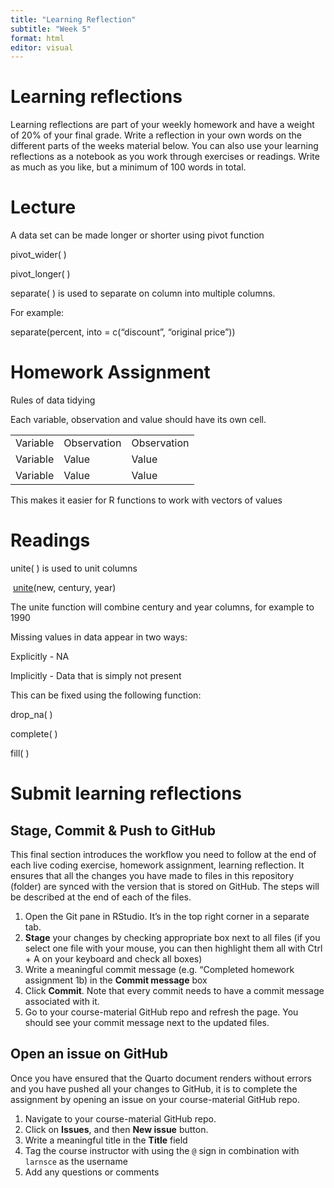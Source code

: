 ```yaml
---
title: "Learning Reflection"
subtitle: "Week 5"
format: html
editor: visual
---
```


# Learning reflections

Learning reflections are part of your weekly homework and have a weight of 20% of your final grade. Write a reflection in your own words on the different parts of the weeks material below. You can also use your learning reflections as a notebook as you work through exercises or readings. Write as much as you like, but a minimum of 100 words in total.

# Lecture

A data set can be made longer or shorter using pivot function

pivot_wider( )

pivot_longer( )

separate( ) is used to separate on column into multiple columns.

For example:

separate(percent, into = c(“discount”, “original price”))

# Homework Assignment

Rules of data tidying

Each variable, observation and value should have its own cell.

|           |              |              |
|-----------|--------------|--------------|
| Variable  | Observation  | Observation  |
| Variable  | Value        | Value        |
| Variable  | Value        | Value        |

This makes it easier for R functions to work with vectors of values

# Readings

unite( ) is used to unit columns

 [[unite]{.underline}](https://tidyr.tidyverse.org/reference/unite.html)(new, century, year)

The unite function will combine century and year columns, for example to 1990

Missing values in data appear in two ways:

Explicitly - NA

Implicitly - Data that is simply not present

This can be fixed using the following function:

drop_na( )

complete( )

fill( )

# Submit learning reflections

## Stage, Commit & Push to GitHub

This final section introduces the workflow you need to follow at the end of each live coding exercise, homework assignment, learning reflection. It ensures that all the changes you have made to files in this repository (folder) are synced with the version that is stored on GitHub. The steps will be described at the end of each of the files.

1.  Open the Git pane in RStudio. It's in the top right corner in a separate tab.
2.  **Stage** your changes by checking appropriate box next to all files (if you select one file with your mouse, you can then highlight them all with Ctrl + A on your keyboard and check all boxes)
3.  Write a meaningful commit message (e.g. "Completed homework assignment 1b) in the **Commit message** box
4.  Click **Commit**. Note that every commit needs to have a commit message associated with it.
5.  Go to your course-material GitHub repo and refresh the page. You should see your commit message next to the updated files.

## Open an issue on GitHub

Once you have ensured that the Quarto document renders without errors and you have pushed all your changes to GitHub, it is to complete the assignment by opening an issue on your course-material GitHub repo.

1.  Navigate to your course-material GitHub repo.
2.  Click on **Issues**, and then **New issue** button.
3.  Write a meaningful title in the **Title** field
4.  Tag the course instructor with using the `@` sign in combination with `larnsce` as the username
5.  Add any questions or comments
